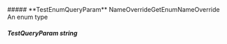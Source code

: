 
<Collapsible>
    ##### **TestEnumQueryParam** NameOverrideGetEnumNameOverride
    An enum type
    <Collapsible.Break/>
    <NameOverrideGetEnumNameOverride/>
</Collapsible>

##### **TestQueryParam** string

